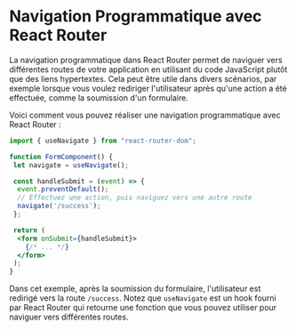 # Navigation Programmatique avec React Router

La navigation programmatique dans React Router permet de naviguer vers différentes routes de votre application en utilisant du code JavaScript plutôt que des liens hypertextes. Cela peut être utile dans divers scénarios, par exemple lorsque vous voulez rediriger l'utilisateur après qu'une action a été effectuée, comme la soumission d'un formulaire.

Voici comment vous pouvez réaliser une navigation programmatique avec React Router :

```jsx copy
import { useNavigate } from "react-router-dom";

function FormComponent() {
 let navigate = useNavigate();

 const handleSubmit = (event) => {
  event.preventDefault();
  // Effectuez une action, puis naviguez vers une autre route
  navigate('/success');
 };

 return (
  <form onSubmit={handleSubmit}>
    {/* ... */}
  </form>
 );
}
```

Dans cet exemple, après la soumission du formulaire, l'utilisateur est redirigé vers la route `/success`. Notez que `useNavigate` est un hook fourni par React Router qui retourne une fonction que vous pouvez utiliser pour naviguer vers différentes routes.